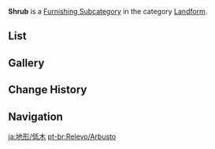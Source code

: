 {{Terminology Infobox
|title        = Shrub
|image        = Icon Housing Landform Shrub.png
|type         = Item Groups
|type2        = Furnishing Subcategories
|type3        = Exterior Furnishings
|type4        = Landform
}}
'''Shrub''' is a [[Furnishing Subcategory]] in the category [[Landform]].

==List==
{{Furnishings by Category Table|Landform Shrub|nocategory=1|version=1}}

==Gallery==
{{Furnishings by Category Gallery|Landform Shrub}}

==Change History==
{{Change History|1.5}}

==Navigation==
{{Furnishing Navbox|exterior}}

[[Category:Landform Shrub| ]]

[[ja:地形/低木]]
[[pt-br:Relevo/Arbusto]]